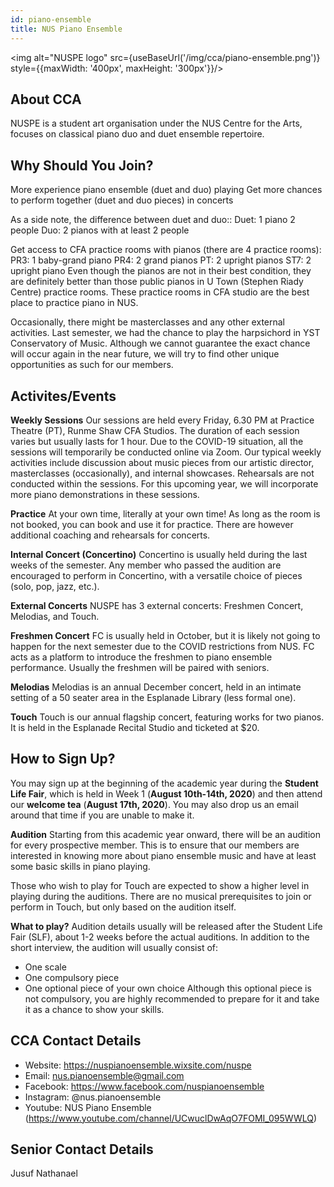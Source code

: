 ```yaml
---
id: piano-ensemble
title: NUS Piano Ensemble
---
```



<img alt="NUSPE logo" src={useBaseUrl('/img/cca/piano-ensemble.png')} style={{maxWidth: '400px', maxHeight: '300px'}}/>

## About CCA
NUSPE is a student art organisation under the NUS Centre for the Arts, focuses on classical piano duo and duet ensemble repertoire.


## Why Should You Join?
More experience piano ensemble (duet and duo) playing
Get more chances to perform together (duet and duo pieces) in concerts

As a side note, the difference between duet and duo::
Duet: 1 piano 2 people
Duo: 2 pianos with at least 2 people

Get access to CFA practice rooms with pianos (there are 4 practice rooms):
PR3: 1 baby-grand piano
PR4: 2 grand pianos
PT: 2 upright pianos
ST7: 2 upright piano
Even though the pianos are not in their best condition, they are definitely better than those public pianos in U Town (Stephen Riady Centre) practice rooms. These practice rooms in CFA studio are the best place to practice piano in NUS.

Occasionally, there might be masterclasses and any other external activities. Last semester, we had the chance to play the harpsichord in YST Conservatory of Music. Although we cannot guarantee the exact chance will occur again in the near future, we will try to find other unique opportunities as such for our members.


## Activites/Events
**Weekly Sessions**
Our sessions are held every Friday, 6.30 PM at Practice Theatre (PT), Runme Shaw CFA Studios. The duration of each session varies but usually lasts for 1 hour. Due to the COVID-19 situation, all the sessions will temporarily be conducted online via Zoom.
Our typical weekly activities include discussion about music pieces from our artistic director, masterclasses (occasionally), and internal showcases. Rehearsals are not conducted within the sessions. For this upcoming year, we will incorporate more piano demonstrations in these sessions.

**Practice**
At your own time, literally at your own time! As long as the room is not booked, you can book and use it for practice.
There are however additional coaching and rehearsals for concerts.

**Internal Concert (Concertino)**
Concertino is usually held during the last weeks of the semester. Any member who passed the audition are encouraged to perform in Concertino, with a versatile choice of pieces (solo, pop, jazz, etc.).

**External Concerts**
NUSPE has 3 external concerts: Freshmen Concert, Melodias, and Touch.

**Freshmen Concert**
FC is usually held in October, but it is likely not going to happen for the next semester due to the COVID restrictions from NUS. FC acts as a platform to introduce the freshmen to piano ensemble performance. Usually the freshmen will be paired with seniors.

**Melodias**
Melodias is an annual December concert, held in an intimate setting of a 50 seater area in the Esplanade Library (less formal one).

**Touch**
Touch is our annual flagship concert, featuring works for two pianos. It is held in the Esplanade Recital Studio and ticketed at $20.


## How to Sign Up?
You may sign up at the beginning of the academic year during the **Student Life Fair**, which is held in Week 1 (**August 10th-14th, 2020**) and then attend our **welcome tea** (**August 17th, 2020**). You may also drop us an email around that time if you are unable to make it.

**Audition**
Starting from this academic year onward, there will be an audition for every prospective member. This is to ensure that our members are interested in knowing more about piano ensemble music and have at least some basic skills in piano playing.

Those who wish to play for Touch are expected to show a higher level in playing during the auditions. There are no musical prerequisites to join or perform in Touch, but only based on the audition itself.

**What to play?**
Audition details usually will be released after the Student Life Fair (SLF), about 1-2 weeks before the actual auditions. In addition to the short interview, the audition will usually consist of:
- One scale
- One compulsory piece
- One optional piece of your own choice
Although this optional piece is not compulsory, you are highly recommended to prepare for it and take it as a chance to show your skills.


## CCA Contact Details
- Website: https://nuspianoensemble.wixsite.com/nuspe
- Email: nus.pianoensemble@gmail.com
- Facebook: https://www.facebook.com/nuspianoensemble
- Instagram: @nus.pianoensemble
- Youtube: NUS Piano Ensemble (https://www.youtube.com/channel/UCwuclDwAqO7FOMI_095WWLQ)


## Senior Contact Details
Jusuf Nathanael
